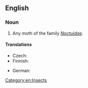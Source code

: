 ==English==

===Noun===
{{en-noun|sg=[[owlet]] [[moth]]}}

# Any moth of the family ''[[Noctuidae]]''.

====Translations====
{{trans-top|moth of family Noctuidae}}
* Czech: {{t-|cs|noční můra|f}}
* Finnish: {{t-|fi|yökkönen}}
{{trans-mid}}
* German: {{t+|de|Eule|f}}
{{trans-bottom}}

[[Category:en:Insects]]